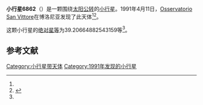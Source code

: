 {{Infobox planet
| bgcolour = #FFFFC0
| name = 6862 Virgiliomarcon
| symbol = 
| image = 
| caption = 
| discovery = yes
| discovery_ref = 
| discoverer = [[Osservatorio_San_Vittore|Osservatorio San Vittore]]
| discovery_site = [[博洛尼亚|博洛尼亚]] 
| discovered = 1991年4月11日
| designations = yes
| mp_name = 
| named_after = 
| alt_names = 1991 GL/ 1954 UP / 1988 UJ1
| mp_category = [[主带小行星|主带小行星]]
| orbit_ref = <ref name="a">[http://ssd.jpl.nasa.gov/sbdb.cgi?sstr=6862 6862 Virgiliomarcon] {{Wayback|url=http://ssd.jpl.nasa.gov/sbdb.cgi?sstr=6862 |date=20140922131603 }}，小行星數據庫瀏覽器（JPL Small-Body Database Browser）－[[美国国家航空航天局|美国国家航空航天局]]喷气推进实验室</ref>
| epoch = 2456400.5 (2013年4月18日更新)
| aphelion = {{convert|3.231603054371007|AU|km|3|abbr=on|lk=out}}
| perihelion = {{convert|3.114617868908918|AU|km|3|abbr=on}}
| semimajor = {{convert|3.173110461639962|AU|km|3|abbr=on}}
| eccentricity = 0.018433834
| period = 2064.553841 [[日|日]]<br />5.65[[儒略年|儒略年]]
| avg_speed = 
| inclination = 12.09976283629551
| asc_node = 17.68388493420811
| mean_anomaly = 
| arg_peri = 39.20664882543159
| satellites = 
| physical_characteristics = yes
| dimensions = 
| mass = 
| density = 
| surface_grav = 
| escape_velocity = 
| sidereal_day = 
| axial_tilt = 
| pole_ecliptic_lat = 
| pole_ecliptic_lon = 
| albedo = 
| temperatures= 
| temp_name1 = 
| mean_temp_1 = 
| max_temp_1 = 
| temp_name2 = 
| max_temp_2 = 
| spectral_type = 
| abs_magnitude = 39.20664882543159
}}

'''小行星6862'''（{{lang-en|6862 Virgiliomarcon}}）是一颗围绕[[太阳|太阳]][[公转|公转]]的[[小行星|小行星]]。1991年4月11日，[[Osservatorio_San_Vittore|Osservatorio San Vittore]]在博洛尼亚发现了此天体<ref name="a" /><ref>{{cite news|title=小行星列表|url=http://cfa-www.harvard.edu/iau/lists/NumberedMPs.txt|accessdate=2013-07-08|newspaper=哈佛大学|archive-date=2008-05-17|archive-url=https://web.archive.org/web/20080517010638/http://cfa-www.harvard.edu/iau/lists/NumberedMPs.txt|dead-url=no}}</ref>。

这颗小行星的[[绝对星等|绝对星等]]为39.20664882543159等<ref name="a" />。

==参考文献==
{{reflist}}
{{Minor Planet Number|[[小行星6861|小行星6861]]|[[小行星6863|小行星6863]]}}

{{小天体}}

[[Category:小行星带天体|Category:小行星带天体]]
[[Category:1991年发现的小行星|Category:1991年发现的小行星]]

{{asteroid-stub}}